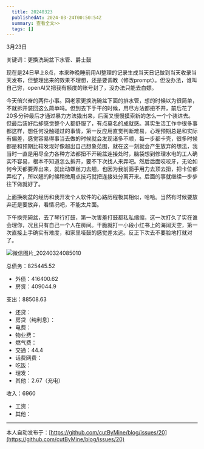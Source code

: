 ```yaml
---
  title: 20240323
  publishedAt: 2024-03-24T00:50:54Z
  summary: 查看全文>>
  tags: []
---
```


3月23日

关键词：更换洗碗盆下水管、爵士鼓

现在是24日早上8点，本来昨晚睡前用AI整理的记录生成当天日记做到当天收录当天发布，但整理出来的效果不理想，还是要调教（修改prompt）。但没办法，谁叫自己穷，openAI又把我有额度的账号封了，没办法只能去白嫖。

今天倍兴奋的两件小事。回老家更换洗碗盆下面的排水管，想的时候以为很简单，不就拆开装回这么简单吗。但到去下手干的时候，用尽方法都扭不开，前后花了20多分钟最后才通过暴力方法撬出来，后面又慢慢摸索新的怎么一个个装进去。但最后装好后却感觉整个人都舒服了，有点莫名的成就感。其实生活工作中很多事都这样，想任何没触碰过的事情，第一反应用直觉判断难易，心理预期总是和实际有偏差，感觉容易得事当去做的时候就会发现诸多不顺，每一步都卡壳，很多时候都是和预期比较发现好像超出自己想象范围，就在这一刻就会产生放弃的想法，我当时一直是用尽全力各种方法都扭不开碗盆连接处时，脑袋想到修理水电的工人确实不容易，根本不知道怎么拆开，要不下次找人来弄吧。然后后面咬咬牙，无论如何今天都要弄出来，就出动螺丝刀去翘，也因为我前面手用力去顶去扭，把卡位都弄松了，所以翘的时候稍微用点技巧就把连接处分离开来。后面的事就继续一步步往下做就好了。

上面换碗盆的经历和我开发个人软件的心路历程极其相似，哈哈。当然有时候要放弃还是要放弃，看情况吧，不能太片面。

下午换完碗盆，去了琴行打鼓，第一次害羞打鼓都私私缩缩，这一次打久了实在谁会理你，况且只有自己一个人在房间。干脆就打一小段小红书上的海阔天空，第一次直接上手确实有难度，和家里哑鼓的感觉差太远。反正下次去不要脸地打就对了。

![微信图片_20240324085010](https://github.com/cutByMine/blog/assets/164211290/3c66deeb-443f-4328-9f24-991d5c4d8a0c)



总债务：825445.52
- 外债：416400.62
- 房贷：409044.9

支出：88508.63
- 还贷：
- 房贷（纯利息）：
- 电费：
- 物业费：
- 燃气费：
- 交通：44.4
- 话费网费：
- 吃饭：
- 理发：
- 其他：2.67（充电）

收入：6960
- 工资：
- 其他：




---
本人自动发布于：[https://github.com/cutByMine/blog/issues/20](https://github.com/cutByMine/blog/issues/20)
